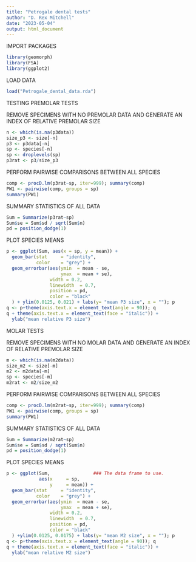 ---
title: "Petrogale dental tests"
author: "D. Rex Mitchell"
date: "2023-05-04"
output: html_document
---
IMPORT PACKAGES
```{r}
library(geomorph)
library(FSA)
library(ggplot2)
```

LOAD DATA
```{r}
load("Petrogale_dental_data.rda")
```

TESTING
PREMOLAR TESTS

REMOVE SPECIMENS WITH NO PREMOLAR DATA AND GENERATE AN INDEX OF RELATIVE PREMOLAR SIZE
```{r}
n <- which(is.na(p3data))
size_p3 <- size[-n]
p3 <- p3data[-n]
sp <- species[-n]
sp <- droplevels(sp)
p3rat <- p3/size_p3
```

PERFORM PAIRWISE COMPARISONS BETWEEN ALL SPECIES
```{r}
comp <- procD.lm(p3rat~sp, iter=999); summary(comp)
PW1 <- pairwise(comp, groups = sp)
summary(PW1)
```

SUMMARY STATISTICS OF ALL DATA
```{r}
Sum = Summarize(p3rat~sp)
Sum$se = Sum$sd / sqrt(Sum$n)
pd = position_dodge(1) 
```

PLOT SPECIES MEANS
```{r}
p <- ggplot(Sum, aes(x = sp, y = mean)) +
  geom_bar(stat     = "identity",
           color    = "grey") +
  geom_errorbar(aes(ymin  = mean - se,
                    ymax  = mean + se),
                width = 0.2,
                linewidth  = 0.7,
                position = pd,
                color = "black"
  ) + ylim(0.0125, 0.021) + labs(y= "mean P3 size", x = ""); p
q <- p+theme(axis.text.x = element_text(angle = 90)); q
q + theme(axis.text.x = element_text(face = "italic")) +
  ylab("mean relative P3 size")
```



MOLAR TESTS

REMOVE SPECIMENS WITH NO MOLAR DATA AND GENERATE AN INDEX OF RELATIVE PREMOLAR SIZE
```{r}
m <- which(is.na(m2data))
size_m2 <- size[-m]
m2 <- m2data[-m]
sp <- species[-m]
m2rat <- m2/size_m2
```

PERFORM PAIRWISE COMPARISONS BETWEEN ALL SPECIES
```{r}
comp <- procD.lm(m2rat~sp, iter=999); summary(comp)
PW1 <- pairwise(comp, groups = sp)
summary(PW1)
```

SUMMARY STATISTICS OF ALL DATA
```{r}
Sum = Summarize(m2rat~sp)
Sum$se = Sum$sd / sqrt(Sum$n)
pd = position_dodge(1)
```

PLOT SPECIES MEANS
```{r}
p <- ggplot(Sum,                ### The data frame to use.
            aes(x     = sp,
                y     = mean)) +
  geom_bar(stat     = "identity",
           color    = "grey") +
  geom_errorbar(aes(ymin  = mean - se,
                    ymax  = mean + se),
                width = 0.2,
                linewidth  = 0.7,
                position = pd,
                color = "black"
  ) +ylim(0.0125, 0.0175) + labs(y= "mean M2 size", x = ""); p
q <- p+theme(axis.text.x = element_text(angle = 90)); q
q + theme(axis.text.x = element_text(face = "italic")) +
  ylab("mean relative M2 size")
```